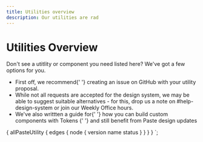```yaml
---
title: Utilities overview
description: Our utilities are rad
---
```



# Utilities Overview

<Callout>
  <CalloutTitle as="h4">Don't see a utitlity or component you need listed here?</CalloutTitle>
  <CalloutText>
    We've got a few options for you.
    <ul>
      <li>
        First off, we recommend{' '}
        <Anchor href="https://github.com/twilio-labs/paste/issues">creating an issue on GitHub</Anchor> with your
        utility proposal.
      </li>
      <li>
        While not all requests are accepted for the design system, we may be able to suggest suitable alternatives - for
        this, drop us a note on #help-design-system or join our Weekly Office hours.
      </li>
      <li>
        We've also writtten a guide for{' '}
        <Anchor href="/tokens/how-to-compose-custom-ui-with-tokens">
          how you can build custom components with Tokens
        </Anchor>{' '}
        and still benefit from Paste design updates
      </li>
    </ul>
  </CalloutText>
</Callout>

<ComponentOverviewTable
  categoryRoute={SidebarCategoryRoutes.UTILITIES}
  componentsList={props.data.allPasteUtility.edges}
/>

  {
    allPasteUtility {
      edges {
        node {
          version
          name
          status
        }
      }
    }
  }
`;
